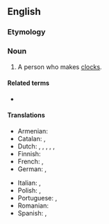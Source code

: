 ==English==

===Etymology===
{{compound|en|clock|maker}}

===Noun===
{{en-noun}}

# A person who makes [[clock]]s.

====Related terms====
* {{l|en|watchmaker}}

====Translations====
{{trans-top|person who makes clocks}}
* Armenian: {{t+|hy|ժամագործ}}
* Catalan: {{t+|ca|rellotger}}, {{t+|ca|rellotgera|f}}
* Dutch: {{t+|nl|klokkenmaker}}, {{t|nl|klokkenmaakster|f}}, {{t+|nl|horlogemaker|m}}, {{t|nl|horlogemaakster|f}}, {{t+|nl|uurwerkmaker|m}}, {{t|nl|uurwerkmaakster|f}}
* Finnish: {{t+|fi|kelloseppä}}
* French: {{t+|fr|horloger}}, {{t+|fr|horlogère|f}}
* German: {{t+|de|Uhrmacher|m}}, {{t+|de|Uhrmacherin|f}}
{{trans-mid}}
* Italian: {{t+|it|orologiaio}}, {{t|it|orologiaia|f}}
* Polish: {{t+|pl|zegarmistrz|m}}, {{t+|pl|zegarmistrzyni|f}}
* Portuguese: {{t+|pt|relojoeiro}}, {{t|pt|relojoeira|f}}
* Romanian: {{t+|ro|ceasornicar}}
* Spanish: {{t|es|relojero}}, {{t|es|relojera|f}}
{{trans-bottom}}